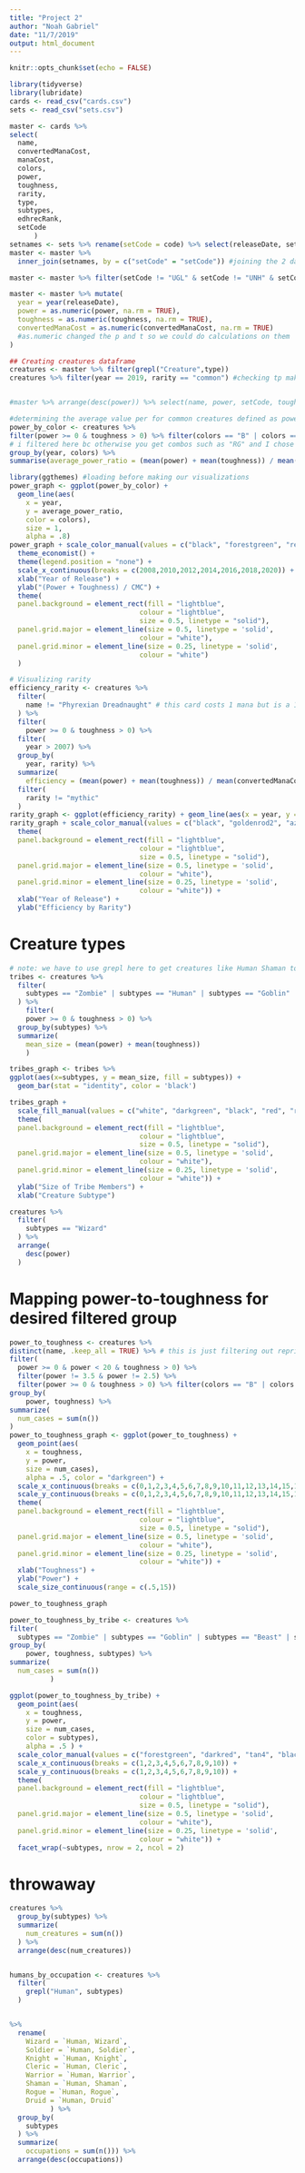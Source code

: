 ```yaml
---
title: "Project 2"
author: "Noah Gabriel"
date: "11/7/2019"
output: html_document
---
```

```r
knitr::opts_chunk$set(echo = FALSE)
```
```r
library(tidyverse)
library(lubridate)
cards <- read_csv("cards.csv")
sets <- read_csv("sets.csv")
```
```r
master <- cards %>%
select(
  name,
  convertedManaCost,
  manaCost,
  colors,
  power,
  toughness,
  rarity,
  type,
  subtypes,
  edhrecRank,
  setCode
      )
setnames <- sets %>% rename(setCode = code) %>% select(releaseDate, setCode) #preparing the sets data for join
master <- master %>%
  inner_join(setnames, by = c("setCode" = "setCode")) #joining the 2 data sets

master <- master %>% filter(setCode != "UGL" & setCode != "UNH" & setCode != "UST") #filtering out all illegal sets

master <- master %>% mutate(
  year = year(releaseDate),
  power = as.numeric(power, na.rm = TRUE),
  toughness = as.numeric(toughness, na.rm = TRUE),
  convertedManaCost = as.numeric(convertedManaCost, na.rm = TRUE)
  #as.numeric changed the p and t so we could do calculations on them
)
```

```r
## Creating creatures dataframe
creatures <- master %>% filter(grepl("Creature",type))
creatures %>% filter(year == 2019, rarity == "common") #checking tp make sure the grepl worked


#master %>% arrange(desc(power)) %>% select(name, power, setCode, toughness) #checking that they had been filtered out successfully -- there would be a 99 power creature at the top if it had not been
```
```r
#determining the average value per for common creatures defined as power + toughness / cmc
power_by_color <- creatures %>%
filter(power >= 0 & toughness > 0) %>% filter(colors == "B" | colors == "U" | colors == "G" | colors == "W" | colors == "R") %>% filter( year >= 2008) %>%
# i filtered here bc otherwise you get combos such as "RG" and I chose 2008 bc it was the first introduction of mythic rares
group_by(year, colors) %>%
summarise(average_power_ratio = (mean(power) + mean(toughness)) / mean(convertedManaCost))
```
```r
library(ggthemes) #loading before making our visualizations
power_graph <- ggplot(power_by_color) +
  geom_line(aes(
    x = year, 
    y = average_power_ratio, 
    color = colors),
    size = 1, 
    alpha = .8)
power_graph + scale_color_manual(values = c("black", "forestgreen", "red2", "dodgerblue", "lemonchiffon2")) +
  theme_economist() +
  theme(legend.position = "none") +
  scale_x_continuous(breaks = c(2008,2010,2012,2014,2016,2018,2020)) +
  xlab("Year of Release") +
  ylab("(Power + Toughness) / CMC") +
  theme(
  panel.background = element_rect(fill = "lightblue",
                                colour = "lightblue",
                                size = 0.5, linetype = "solid"),
  panel.grid.major = element_line(size = 0.5, linetype = 'solid',
                                colour = "white"),
  panel.grid.minor = element_line(size = 0.25, linetype = 'solid',
                                colour = "white") 
  )
```
```r
# Visualizing rarity
efficiency_rarity <- creatures %>%
  filter(
    name != "Phyrexian Dreadnaught" # this card costs 1 mana but is a 12/12 (it has a huge drawback)
  ) %>%
  filter(
    power >= 0 & toughness > 0) %>%
  filter(
    year > 2007) %>%
  group_by(
    year, rarity) %>%
  summarize(
    efficiency = (mean(power) + mean(toughness)) / mean(convertedManaCost)) %>%
  filter(
    rarity != "mythic"
  )
rarity_graph <- ggplot(efficiency_rarity) + geom_line(aes(x = year, y = efficiency, color = rarity), size = 1, alpha = .7)
rarity_graph + scale_color_manual(values = c("black", "goldenrod2", "azure4")) +
  theme(
  panel.background = element_rect(fill = "lightblue",
                                colour = "lightblue",
                                size = 0.5, linetype = "solid"),
  panel.grid.major = element_line(size = 0.5, linetype = 'solid',
                                colour = "white"),
  panel.grid.minor = element_line(size = 0.25, linetype = 'solid',
                                colour = "white")) +
  xlab("Year of Release") +
  ylab("Efficiency by Rarity")
```

# Creature types
```r
# note: we have to use grepl here to get creatures like Human Shaman to count as a Human
tribes <- creatures %>%
  filter(
    subtypes == "Zombie" | subtypes == "Human" | subtypes == "Goblin" | subtypes == "Beast" | subtypes == "Wurm" | subtypes == "Angel" | subtypes == "Wizard" | subtypes == "Merfolk" | subtypes == "Demon" | subtypes == "Dragon"
  ) %>%
    filter(
    power >= 0 & toughness > 0) %>%
  group_by(subtypes) %>%
  summarize(
    mean_size = (mean(power) + mean(toughness))
    )

tribes_graph <- tribes %>%
ggplot(aes(x=subtypes, y = mean_size, fill = subtypes)) +
  geom_bar(stat = "identity", color = 'black') 

tribes_graph +
  scale_fill_manual(values = c("white", "darkgreen", "black", "red", "red", "white", "darkblue", "darkblue", "darkgreen", "black")) +
  theme(
  panel.background = element_rect(fill = "lightblue",
                                colour = "lightblue",
                                size = 0.5, linetype = "solid"),
  panel.grid.major = element_line(size = 0.5, linetype = 'solid',
                                colour = "white"),
  panel.grid.minor = element_line(size = 0.25, linetype = 'solid',
                                colour = "white")) +
  ylab("Size of Tribe Members") +
  xlab("Creature Subtype")

creatures %>%
  filter(
    subtypes == "Wizard"
  ) %>%
  arrange(
    desc(power)
  )

```

# Mapping power-to-toughness for desired filtered group
```r
power_to_toughness <- creatures %>%
distinct(name, .keep_all = TRUE) %>% # this is just filtering out reprints by only getting cards with a distinct name
filter(
  power >= 0 & power < 20 & toughness > 0) %>%
  filter(power != 3.5 & power != 2.5) %>%
  filter(power >= 0 & toughness > 0) %>% filter(colors == "B" | colors == "U" | colors == "G" | colors == "W" | colors == "R") %>%
group_by(
    power, toughness) %>%
summarize(
  num_cases = sum(n())
)
power_to_toughness_graph <- ggplot(power_to_toughness) +
  geom_point(aes(
    x = toughness,
    y = power,
    size = num_cases),
    alpha = .5, color = "darkgreen") +
  scale_x_continuous(breaks = c(0,1,2,3,4,5,6,7,8,9,10,11,12,13,14,15,16)) +
  scale_y_continuous(breaks = c(0,1,2,3,4,5,6,7,8,9,10,11,12,13,14,15,16)) +
  theme(
  panel.background = element_rect(fill = "lightblue",
                                colour = "lightblue",
                                size = 0.5, linetype = "solid"),
  panel.grid.major = element_line(size = 0.5, linetype = 'solid',
                                colour = "white"),
  panel.grid.minor = element_line(size = 0.25, linetype = 'solid',
                                colour = "white")) +
  xlab("Toughness") +
  ylab("Power") +
  scale_size_continuous(range = c(.5,15))

power_to_toughness_graph
```


```r
power_to_toughness_by_tribe <- creatures %>%
filter(
  subtypes == "Zombie" | subtypes == "Goblin" | subtypes == "Beast" | subtypes == "Wall") %>%
group_by(
    power, toughness, subtypes) %>%
summarize(
  num_cases = sum(n())
          ) 

ggplot(power_to_toughness_by_tribe) +
  geom_point(aes(
    x = toughness,
    y = power,
    size = num_cases,
    color = subtypes),
    alpha = .5 ) +
  scale_color_manual(values = c("forestgreen", "darkred", "tan4", "black")) +
  scale_x_continuous(breaks = c(1,2,3,4,5,6,7,8,9,10)) +
  scale_y_continuous(breaks = c(1,2,3,4,5,6,7,8,9,10)) +
  theme(
  panel.background = element_rect(fill = "lightblue",
                                colour = "lightblue",
                                size = 0.5, linetype = "solid"),
  panel.grid.major = element_line(size = 0.5, linetype = 'solid',
                                colour = "white"),
  panel.grid.minor = element_line(size = 0.25, linetype = 'solid',
                                colour = "white")) +
  facet_wrap(~subtypes, nrow = 2, ncol = 2)
```




# throwaway 
```r
creatures %>%
  group_by(subtypes) %>%
  summarize(
    num_creatures = sum(n())
  ) %>%
  arrange(desc(num_creatures))


humans_by_occupation <- creatures %>% 
  filter(
    grepl("Human", subtypes) 
  ) 


%>%
  rename(
    Wizard = `Human, Wizard`,				
    Soldier = `Human, Soldier`,				
    Knight = `Human, Knight`,				
    Cleric = `Human, Cleric`,		
    Warrior = `Human, Warrior`,			
    Shaman = `Human, Shaman`,			
    Rogue = `Human, Rogue`,
    Druid = `Human, Druid` 
          ) %>%
  group_by(
    subtypes
  ) %>%
  summarize(
    occupations = sum(n())) %>%
  arrange(desc(occupations)) 
```

